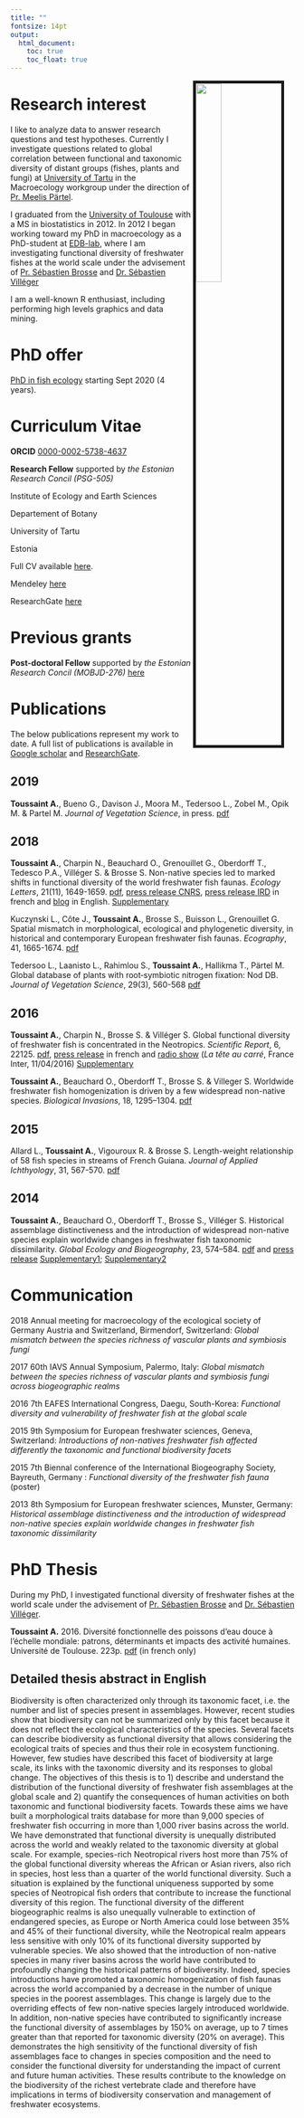 ---
title: ""
fontsize: 14pt
output:
  html_document: 
    toc: true
    toc_float: true
---

<link rel="stylesheet" href="styles.css" type="text/css">

<img src="data/AT_pic.jpg" style="width:30%; border:5px solid; margin-right: 20px" align="right">

# Research interest

I like to analyze data to answer research questions and test hypotheses. Currently I investigate questions related to global correlation between functional and taxonomic diversity of distant groups (fishes, plants and fungi) at [University of Tartu](https://www.botany.ut.ee/macroecology/en/) in the Macroecology workgroup under the direction of [Pr. Meelis Pärtel](https://www.botany.ut.ee/macroecology/en/partel). 

I graduated from the [University of Toulouse](http://www.univ-tlse3.fr/) with a MS in biostatistics in 2012. In 2012 I began working toward my PhD in macroecology as a PhD-student at [EDB-lab](www.edb.ups-tlse.fr), where I am investigating functional diversity of freshwater fishes at the world scale under the advisement of [Pr. Sébastien Brosse](http://brosse.sebastien.free.fr/) and [Dr. Sébastien Villéger](http://villeger.sebastien.free.fr/) 

I am a well-known R enthusiast, including performing high levels graphics and data mining.

# PhD offer

[PhD in fish ecology](data/PhD_offer_2020.pdf) starting Sept 2020 (4 years).

# Curriculum Vitae

**ORCID** [0000-0002-5738-4637](https://orcid.org/0000-0002-5738-4637) 

**Research Fellow** supported by *the Estonian Research Concil (PSG-505)*

Institute of Ecology and Earth Sciences

Departement of Botany 

University of Tartu 

Estonia


Full CV available [here](data/CV_Toussaint.pdf).

Mendeley [here](https://www.mendeley.com/profiles/aurele-toussaint/) 

ResearchGate [here](https://www.researchgate.net/profile/Aurele_Toussaint)

# Previous grants

**Post-doctoral Fellow** supported by *the Estonian Research Concil (MOBJD-276)* [here](https://app.dimensions.ai/details/grant/grant.7070239)

# Publications

The below publications represent my work to date. A full list of publications is available in [Google scholar](https://scholar.google.fr/citations?user=oTxWHKgAAAAJ&hl=fr) and [ResearchGate](https://www.researchgate.net/profile/Aurele_Toussaint).

## 2019

**Toussaint A.**, Bueno G., Davison J., Moora M., Tedersoo L., Zobel M., Opik M. & Partel M. *Journal of Vegetation Science*, in press. [pdf](data/2019_Toussaint_JVS.pdf)

## 2018

**Toussaint A.**, Charpin N., Beauchard O., Grenouillet G., Oberdorff T., Tedesco P.A., Villéger S. & Brosse S. Non-native species led to marked shifts in functional diversity of the world freshwater fish faunas. *Ecology Letters*, 21(11), 1649-1659. [pdf](data/2018_Toussaint_Ecolet.pdf), [press release CNRS](http://www.cnrs.fr/inee/communication/breves/b405.html), [press release IRD](http://www.ird.fr/toute-l-actualite/actualites-scientifiques/la-biodiversite-des-poissons-d-eau-douce-bouleversee) in french and [blog](https://ecolchange.wordpress.com/2018/10/11/new-publication-non-native-species-led-to-marked-shifts-in-functional-diversity-of-the-world-freshwater-fish-faunas/) in English. [Supplementary](data/ele13141-sup-0001-suppinfo.docx)

Kuczynski L., Côte J., **Toussaint A.**, Brosse S., Buisson L., Grenouillet G. Spatial mismatch in morphological, ecological and phylogenetic diversity, in historical and contemporary European freshwater fish faunas. *Ecography*, 41, 1665-1674. [pdf](data/2018_Kuczinski_et_al_Ecography.pdf)

Tedersoo L., Laanisto L., Rahimlou S., **Toussaint A.**, Hallikma T., Pärtel M. Global database of plants with root‐symbiotic nitrogen fixation: Nod DB. *Journal of Vegetation Science*, 29(3), 560-568 [pdf](data/2018_Tedersoo_JVS.pdf)

## 2016

**Toussaint A.**, Charpin N., Brosse S. & Villéger S. Global functional diversity of freshwater fish is concentrated in the Neotropics. *Scientific Report*, 6, 22125. [pdf](data/2016_Toussaint_SciRep.pdf), [press release](http://www.cnrs.fr/inee/communication/breves/b178.html) in french and [radio show](https://www.franceinter.fr/emissions/la-tete-au-carre/la-tete-au-carre-11-avril-2016) (*La tête au carré*, France Inter, 11/04/2016) [Supplementary](data/srep22125-s1.docx)

**Toussaint A.**, Beauchard O., Oberdorff T., Brosse S. & Villeger S. Worldwide freshwater fish homogenization is driven by a few widespread non-native species. *Biological Invasions*, 18, 1295–1304. [pdf](data/2016_Toussaint_BiologicalInvasions.pdf)


## 2015

Allard L., **Toussaint A.**, Vigouroux R. & Brosse S. Length-weight relationship of 58 fish species in streams of French Guiana. *Journal of Applied Ichthyology*, 31, 567-570. [pdf](data/2016_Toussaint_BiologicalInvasions.pdf)

## 2014

**Toussaint A.**, Beauchard O., Oberdorff T., Brosse S., Villéger S. Historical assemblage distinctiveness and the introduction of widespread non-native species explain worldwide changes in freshwater fish taxonomic dissimilarity. *Global Ecology and Biogeography*, 23, 574–584. [pdf](data/2014_Toussaint et al._GEB.pdf) and [press release](https://www.cnrs.fr/occitanie-ouest/CNRS-Hebdo/Actualites/18686/Suite.aspx) [Supplementary1](data/geb12141-sup-0001-si.doc); [Supplementary2](data/geb12141-sup-0002-si.doc)


# Communication

2018 Annual meeting for macroecology of the ecological society of Germany Austria and Switzerland, Birmendorf, Switzerland: *Global mismatch between the species richness of vascular plants and symbiosis fungi*

2017 60th IAVS Annual Symposium, Palermo, Italy: *Global mismatch between the species richness of vascular plants and symbiosis fungi across biogeographic realms*

2016 7th EAFES International Congress, Daegu, South-Korea: *Functional diversity and vulnerability of freshwater fish at the global scale*

2015 9th Symposium for European freshwater sciences, Geneva, Switzerland: *Introductions of non-natives freshwater fish affected differently the taxonomic and functional biodiversity facets*

2015 7th Biennal conference of the International Biogeography Society, Bayreuth, Germany : *Functional diversity of the freshwater fish fauna* (poster)

2013 8th Symposium for European freshwater sciences, Munster, Germany: *Historical assemblage distinctiveness and the introduction of widespread non-native species explain worldwide changes in freshwater fish taxonomic dissimilarity*

# PhD Thesis

During my PhD, I investigated functional diversity of freshwater fishes at the world scale under the advisement of [Pr. Sébastien Brosse](http://brosse.sebastien.free.fr) and [Dr. Sébastien Villéger](http://villeger.sebastien.free.fr/).

**Toussaint A.** 2016. Diversité fonctionnelle des poissons d'eau douce à l'échelle mondiale: patrons, déterminants et impacts des activité humaines. Université de Toulouse. 223p. [pdf](data/Toussaint_2016_These.pdf)  (in french only) 

## Detailed thesis abstract in English

Biodiversity is often characterized only through its taxonomic facet, i.e. the number and list of species
present in assemblages. However, recent studies show that biodiversity can not be summarized only by
this facet because it does not reflect the ecological characteristics of the species. Several facets can
describe biodiversity as functional diversity that allows considering the ecological traits of species and
thus their role in ecosystem functioning. However, few studies have described this facet of biodiversity
at large scale, its links with the taxonomic diversity and its responses to global change.
The objectives of this thesis is to 1) describe and understand the distribution of the functional diversity
of freshwater fish assemblages at the global scale and 2) quantify the consequences of human activities
on both taxonomic and functional biodiversity facets. Towards these aims we have built a morphological
traits database for more than 9,000 species of freshwater fish occurring in more than 1,000 river basins
across the world.
We have demonstrated that functional diversity is unequally distributed across the world and weakly
related to the taxonomic diversity at global scale. For example, species-rich Neotropical rivers host more
than 75% of the global functional diversity whereas the African or Asian rivers, also rich in species, host
less than a quarter of the world functional diversity. Such a situation is explained by the functional
uniqueness supported by some species of Neotropical fish orders that contribute to increase the
functional diversity of this region. The functional diversity of the different biogeographic realms is also
unequally vulnerable to extinction of endangered species, as Europe or North America could lose
between 35% and 45% of their functional diversity, while the Neotropical realm appears less sensitive
with only 10% of its functional diversity supported by vulnerable species.
We also showed that the introduction of non-native species in many river basins across the world have
contributed to profoundly changing the historical patterns of biodiversity. Indeed, species introductions
have promoted a taxonomic homogenization of fish faunas across the world accompanied by a decrease
in the number of unique species in the poorest assemblages. This change is largely due to the overriding
effects of few non-native species largely introduced worldwide. In addition, non-native species have
contributed to significantly increase the functional diversity of assemblages by 150% on average, up to
7 times greater than that reported for taxonomic diversity (20% on average). This demonstrates the high
sensitivity of the functional diversity of fish assemblages face to changes in species composition and the
need to consider the functional diversity for understanding the impact of current and future human
activities.
These results contribute to the knowledge on the biodiversity of the richest vertebrate clade and
therefore have implications in terms of biodiversity conservation and management of freshwater
ecosystems. 